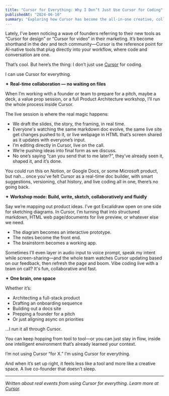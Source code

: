 ```yaml
---
title: "Cursor for Everything: Why I Don’t Just Use Cursor for Coding"
publishedAt: "2024-06-10"
summary: "Exploring how Cursor has become the all-in-one creative, collaborative, and coding environment for modern builders—far beyond just code."
---
```


Lately, I’ve been noticing a wave of founders referring to their new tools as “Cursor for design” or “Cursor for video” in their marketing. It’s become shorthand in the dev and tech community—Cursor is the reference point for AI-native tools that plug directly into your workflow, where code and conversation are one.

That’s cool. But here’s the thing: I don’t just use [Cursor](https://www.cursor.so) for coding.

I can use Cursor for everything.

✦ **Real-time collaboration — no waiting on files**

When I’m working with a founder or team to prepare for a pitch, maybe a deck, a value prop session, or a full Product Architecture workshop, I’ll run the whole process inside Cursor. 

The live session is where the real magic happens:

- We draft the slides, the story, the framing, in real time.
- Everyone's watching the same markdown doc evolve, the same live site get changes pushed to it, or live webpage in HTML that’s screen shared as it updates with everyone’s input.
- I’m editing directly in Cursor, live on the call.
- We’re pushing ideas into final form as we discuss.
- No one’s saying “can you send that to me later?”, they’ve already seen it, shaped it, and it’s done.

You could run this on Notion, or Google Docs, or some Microsoft product, but nah... once you’ve felt Cursor as a real-time doc builder, with smart suggestions, versioning, chat history, and live coding all in one, there’s no going back.

✦ **Workshop mode: Build, write, sketch, collaboratively and fluidly**

Say we’re mapping out product ideas. I’ve got Excalidraw open on one side for sketching diagrams. In Cursor, I’m turning that into structured markdown, HTML web page/documents for live preview, or whatever else we need.

- The diagram becomes an interactive prototype.
- The notes become the front end.
- The brainstorm becomes a working app.

Sometimes I’ll even layer in audio input to voice prompt, speak my intent while screen-sharing—and the whole team watches Cursor updating based on our feedback, then refresh the page and boom. Vibe coding live with a team on call? It's fun, collaborative and fast.

✦ **One brain, one space**

Whether it’s:
- Architecting a full-stack product
- Drafting an onboarding sequence
- Building out a docs site
- Prepping a founder for a pitch
- Or just aligning async on priorities

…I run it all through Cursor.

You can keep hopping from tool to tool—or you can just stay in flow, inside one intelligent environment that’s already learned your context.

I’m not using Cursor “for X.”
I’m using Cursor for everything.

And when it’s set up right, it feels less like a tool and more like a creative space. A live co-founder that doesn’t sleep.

---

*Written about real events from using Cursor for everything. Learn more at [Cursor](https://www.cursor.so).* 